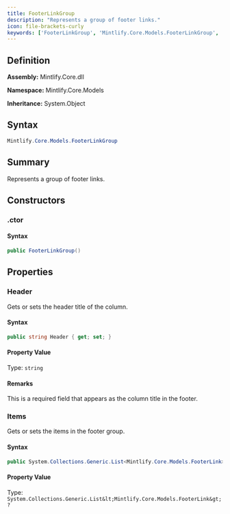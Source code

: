```yaml
---
title: FooterLinkGroup
description: "Represents a group of footer links."
icon: file-brackets-curly
keywords: ['FooterLinkGroup', 'Mintlify.Core.Models.FooterLinkGroup', 'Mintlify.Core.Models', 'class', 'System.Object']
---
```


## Definition

**Assembly:** Mintlify.Core.dll

**Namespace:** Mintlify.Core.Models

**Inheritance:** System.Object

## Syntax

```csharp
Mintlify.Core.Models.FooterLinkGroup
```

## Summary

Represents a group of footer links.

## Constructors

### .ctor

#### Syntax

```csharp
public FooterLinkGroup()
```

## Properties

### Header

Gets or sets the header title of the column.

#### Syntax

```csharp
public string Header { get; set; }
```

#### Property Value

Type: `string`

#### Remarks

This is a required field that appears as the column title in the footer.

### Items

Gets or sets the items in the footer group.

#### Syntax

```csharp
public System.Collections.Generic.List<Mintlify.Core.Models.FooterLink> Items { get; set; }
```

#### Property Value

Type: `System.Collections.Generic.List&lt;Mintlify.Core.Models.FooterLink&gt;?`

